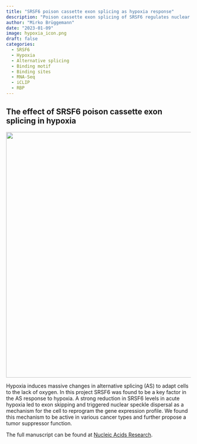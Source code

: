 ```yaml
---
title: "SRSF6 poison cassette exon splicing as hypoxia response"
description: "Poison cassette exon splicing of SRSF6 regulates nuclear speckle dispersal and the response to hypoxia"
author: "Mirko Brüggemann"
date: "2023-01-09"
image: hypoxia_icon.png
draft: false
categories:
  - SRSF6
  - Hypoxia
  - Alternative splicing
  - Binding motif
  - Binding sites
  - RNA-Seq
  - iCLIP
  - RBP
---
```


## The effect of SRSF6 poison cassette exon splicing in hypoxia

![](./hypoxia.png){width="669"}

Hypoxia induces massive changes in alternative splicing (AS) to adapt cells to the lack of oxygen. In this project SRSF6 was found to be a key factor in the AS response to hypoxia. A strong reduction in SRSF6 levels in acute hypoxia led to exon skipping and triggered nuclear speckle dispersal as a mechanism for the cell to reprogram the gene expression profile. We found this mechanism to be active in various cancer types and further propose a tumor suppressor function.

The full manuscript can be found at [Nucleic Acids Research](https://academic.oup.com/nar/article/51/2/870/6976068).
